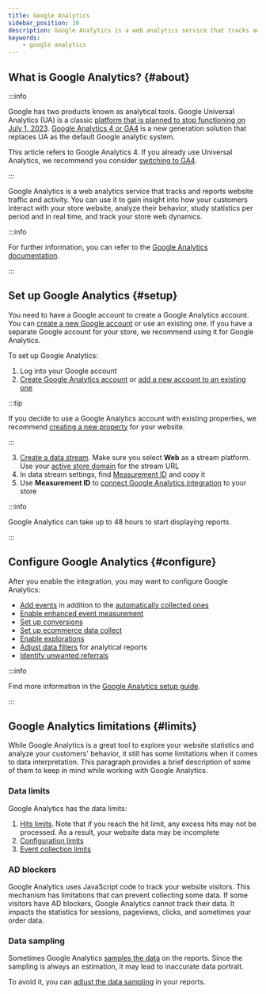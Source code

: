 ```yaml
---
title: Google Analytics
sidebar_position: 10
description: Google Analytics is a web analytics service that tracks and reports website traffic and activity. You can use it to gain insight into how your customers interact with your store website, analyze their behavior, study statistics per period and in real time, and track your store web dynamics.
keywords:
    - google analytics
---
```


## What is Google Analytics? {#about}

:::info

Google has two products known as analytical tools. Google Universal Analytics (UA) is a classic [platform that is planned to stop functioning on July 1, 2023](https://support.google.com/analytics/answer/11583528/). [Google Analytics 4 or GA4](https://support.google.com/analytics/answer/10089681/) is a new generation solution that replaces UA as the default Google analytic system. 

This article refers to Google Analytics 4. If you already use Universal Analytics, we recommend you consider [switching to GA4](https://support.google.com/analytics/answer/10759417/).

:::

Google Analytics is a web analytics service that tracks and reports website traffic and activity. You can use it to gain insight into how your customers interact with your store website, analyze their behavior, study statistics per period and in real time, and track your store web dynamics.

:::info

For further information, you can refer to the [Google Analytics documentation](https://support.google.com/analytics/).

:::

## Set up Google Analytics {#setup}

You need to have a Google account to create a Google Analytics account. You can [create a new Google account](https://accounts.google.com/) or use an existing one. If you have a separate Google account for your store, we recommend using it for Google Analytics.

To set up Google Analytics:
1. Log into your Google account
2. [Create Google Analytics account](https://analytics.google.com/) or [add a new account to an existing one](https://support.google.com/analytics/answer/1009694/)

:::tip

If you decide to use a Google Analytics account with existing properties, we recommend [creating a new property](https://support.google.com/analytics/answer/9304153#property) for your website.

:::

3. [Create a data stream](https://support.google.com/analytics/answer/9304153#stream). Make sure you select **Web** as a stream platform. Use your [active store domain](../../store-settings/domains.mdx) for the stream URL
4. In data stream settings, find [Measurement ID](https://support.google.com/analytics/answer/12270356/) and copy it
5. Use **Measurement ID** to [connect Google Analytics integration](integrations.mdx#connect) to your store

:::info

Google Analytics can take up to 48 hours to start displaying reports.

:::

## Configure Google Analytics {#configure}

After you enable the integration, you may want to configure Google Analytics:
* [Add events](https://support.google.com/analytics/topic/9756175/) in addition to the [automatically collected ones](https://support.google.com/analytics/answer/9234069/)
* [Enable enhanced event measurement](https://support.google.com/analytics/answer/9216061/)
* [Set up conversions](https://support.google.com/analytics/topic/10313214/)
* [Set up ecommerce data collect](https://support.google.com/analytics/topic/12270146/)
* [Enable explorations](https://support.google.com/analytics/topic/9266525/)
* [Adjust data filters](https://support.google.com/analytics/topic/9751244/) for analytical reports
* [Identify unwanted referrals](https://support.google.com/analytics/answer/10327750/)

:::info

Find more information in the [Google Analytics setup guide](https://support.google.com/analytics/topic/9303319/).

:::

## Google Analytics limitations {#limits}

While Google Analytics is a great tool to explore your website statistics and analyze your customers' behavior, it still has some limitations when it comes to data interpretation. This paragraph provides a brief description of some of them to keep in mind while working with Google Analytics.

###  Data limits

Google Analytics has the data limits:
1. [Hits limits](https://developers.google.com/analytics/devguides/collection/analyticsjs/limits-quotas/). Note that if you reach the hit limit, any excess hits may not be processed. As a result, your website data may be incomplete
2. [Configuration limits](https://support.google.com/analytics/answer/12229528/)
3. [Event collection limits](https://support.google.com/analytics/answer/9267744/)

### AD blockers

Google Analytics uses JavaScript code to track your website visitors. This mechanism has limitations that can prevent collecting some data. If some visitors have AD blockers, Google Analytics cannot track their data. It impacts the statistics for sessions, pageviews, clicks, and sometimes your order data. 

<!-- ### Orders outside website -->
<!-- Link to other sales channels -->
<!-- Google Analytics works with your store website only. If you enable other sales channels for your store, this data is not included in Google Analytics reports.  -->

### Data sampling

Sometimes Google Analytics [samples the data](https://support.google.com/analytics/answer/2637192/) on the reports. Since the sampling is always an estimation, it may lead to inaccurate data portrait. 

To avoid it, you can [adjust the data sampling](https://support.google.com/analytics/answer/1733979/) in your reports. 

<!-- ## Discrepancies between GA4 data and Unistore reports -->

